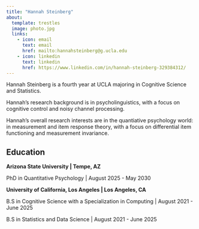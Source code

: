 ```yaml
---
title: "Hannah Steinberg"
about: 
  template: trestles
  image: photo.jpg
  links:
    - icon: email
      text: email
      href: mailto:hannahsteinberg@g.ucla.edu
    - icon: linkedin
      text: linkedin
      href: https://www.linkedin.com/in/hannah-steinberg-329384312/
---
```


Hannah Steinberg is a fourth year at UCLA majoring in Cognitive Science and Statistics. 

Hannah's research background is in psycholinguistics, with a focus on cognitive control and noisy channel processing. 

Hannah's overall research interests are in the quantiative psychology world: in measurement and item response theory, with a focus on differential item functioning and measurement invariance. 

## Education

**Arizona State University | Tempe, AZ**


PhD in Quantitative Psychology | August 2025 - May 2030


**University of California, Los Angeles | Los Angeles, CA**


B.S in Cognitive Science with a Specialization in Computing | August 2021 - June 2025


B.S in Statistics and Data Science | August 2021 - June 2025


